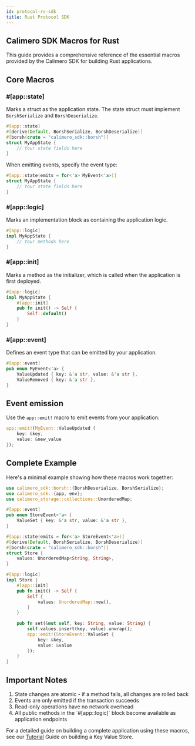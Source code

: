 ```yaml
---
id: protocol-rs-sdk
title: Rust Protocol SDK
---
```


## Calimero SDK Macros for Rust

This guide provides a comprehensive reference of the essential macros provided
by the Calimero SDK for building Rust applications.

## Core Macros

### #[app::state]

Marks a struct as the application state. The state struct must implement
`BorshSerialize` and `BorshDeserialize`.

```rust
#[app::state]
#[derive(Default, BorshSerialize, BorshDeserialize)]
#[borsh(crate = "calimero_sdk::borsh")]
struct MyAppState {
    // Your state fields here
}
```

When emitting events, specify the event type:

```rust
#[app::state(emits = for<'a> MyEvent<'a>)]
struct MyAppState {
    // Your state fields here
}
```

### #[app::logic]

Marks an implementation block as containing the application logic.

```rust
#[app::logic]
impl MyAppState {
    // Your methods here
}
```

### #[app::init]

Marks a method as the initializer, which is called when the application is first
deployed.

```rust
#[app::logic]
impl MyAppState {
    #[app::init]
    pub fn init() -> Self {
        Self::default()
    }
}
```

### #[app::event]

Defines an event type that can be emitted by your application.

```rust
#[app::event]
pub enum MyEvent<'a> {
    ValueUpdated { key: &'a str, value: &'a str },
    ValueRemoved { key: &'a str },
}
```

## Event emission

Use the `app::emit!` macro to emit events from your application:

```rust
app::emit!(MyEvent::ValueUpdated {
    key: &key,
    value: &new_value
});
```

## Complete Example

Here's a minimal example showing how these macros work together:

```rust
use calimero_sdk::borsh::{BorshDeserialize, BorshSerialize};
use calimero_sdk::{app, env};
use calimero_storage::collections::UnorderedMap;

#[app::event]
pub enum StoreEvent<'a> {
    ValueSet { key: &'a str, value: &'a str },
}

#[app::state(emits = for<'a> StoreEvent<'a>)]
#[derive(Default, BorshSerialize, BorshDeserialize)]
#[borsh(crate = "calimero_sdk::borsh")]
struct Store {
    values: UnorderedMap<String, String>,
}

#[app::logic]
impl Store {
    #[app::init]
    pub fn init() -> Self {
        Self {
            values: UnorderedMap::new(),
        }
    }

    pub fn set(&mut self, key: String, value: String) {
        self.values.insert(key, value).unwrap();
        app::emit!(StoreEvent::ValueSet {
            key: &key,
            value: &value
        });
    }
}
```

## Important Notes

<ol>
  <li>
    State changes are atomic - if a method fails, all changes are rolled back
  </li>
  <li>Events are only emitted if the transaction succeeds</li>
  <li>Read-only operations have no network overhead</li>
  <li>
    All public methods in the `#[app::logic]` block become available as
    application endpoints
  </li>
</ol>

For a detailed guide on building a complete application using these macros, see
our [Tutorial](../../../../tutorials/build-app) Guide on building a Key Value
Store.
